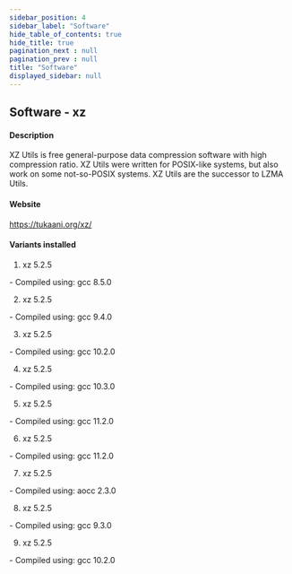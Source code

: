 ```yaml
---
sidebar_position: 4
sidebar_label: "Software"
hide_table_of_contents: true
hide_title: true
pagination_next : null
pagination_prev : null
title: "Software"
displayed_sidebar: null
---
```


## Software - xz


#### Description
XZ Utils is free general-purpose data compression software with high compression ratio. XZ Utils were written for POSIX-like systems, but also work on some not-so-POSIX systems. XZ Utils are the successor to LZMA Utils.

#### Website
https://tukaani.org/xz/

#### Variants installed
1. xz 5.2.5
<div class="ul-circle">
    - Compiled using: gcc 8.5.0
</div>

2. xz 5.2.5
<div class="ul-circle">
    - Compiled using: gcc 9.4.0
</div>

3. xz 5.2.5
<div class="ul-circle">
    - Compiled using: gcc 10.2.0
</div>

4. xz 5.2.5
<div class="ul-circle">
    - Compiled using: gcc 10.3.0
</div>

5. xz 5.2.5
<div class="ul-circle">
    - Compiled using: gcc 11.2.0
</div>

6. xz 5.2.5
<div class="ul-circle">
    - Compiled using: gcc 11.2.0
</div>

7. xz 5.2.5
<div class="ul-circle">
    - Compiled using: aocc 2.3.0
</div>

8. xz 5.2.5
<div class="ul-circle">
    - Compiled using: gcc 9.3.0
</div>

9. xz 5.2.5
<div class="ul-circle">
    - Compiled using: gcc 10.2.0
</div>

